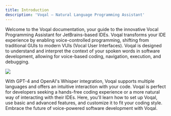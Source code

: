 ```yaml
---
title: Introduction
description: 'Voqal — Natural Language Programming Assistant'
---
```


Welcome to the Voqal documentation, your guide to the innovative Vocal Programming Assistant for JetBrains-based IDEs.
Voqal transforms your IDE experience by enabling voice-controlled programming, shifting from traditional GUIs to modern VUIs (Vocal User Interfaces).
Voqal is designed to understand and interpret the context of your spoken words in software development, allowing for voice-based coding, navigation, execution, and debugging.

<img src="/images/fully_configurable.svg" />

With GPT-4 and OpenAI's Whisper integration, Voqal supports multiple languages and offers an intuitive interaction with your code.
Voqal is perfect for developers seeking a hands-free coding experience or a more natural way of interacting with their IDEs.
Here, you'll learn how to set up Voqal, use basic and advanced features, and customize it to fit your coding style.
Embrace the future of voice-powered software development with Voqal.
